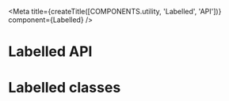 
<Meta
  title={createTitle([COMPONENTS.utility, 'Labelled', 'API'])}
  component={Labelled}
/>

# Labelled API

<ArgsTable of={Labelled} />

# Labelled classes

<ArgsTable of={ClassesDummy} />

